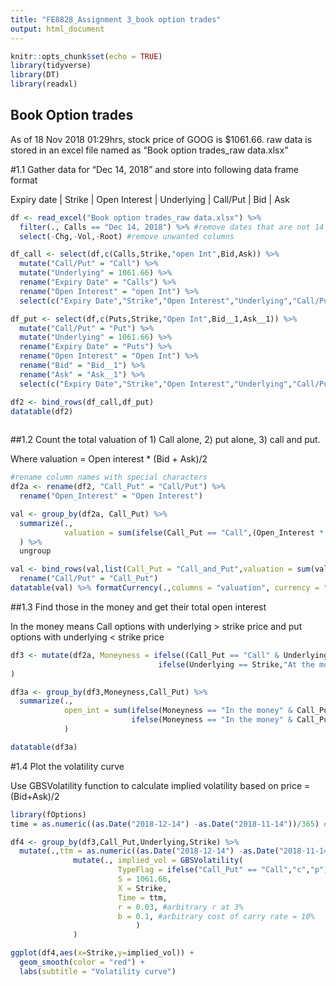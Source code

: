 ```yaml
---
title: "FE8828_Assignment 3_book option trades"
output: html_document
---
```


```r
knitr::opts_chunk$set(echo = TRUE)
library(tidyverse)
library(DT)
library(readxl)
```

## Book Option trades

As of 18 Nov 2018 01:29hrs, stock price of GOOG is $1061.66.
raw data is stored in an excel file named as "Book option trades_raw data.xlsx"

#1.1 Gather data for "Dec 14, 2018" and store into following data frame format

| Expiry date | Strike | Open Interest | Underlying | Call/Put | Bid | Ask

```r

df <- read_excel("Book option trades_raw data.xlsx") %>%
  filter(., Calls == "Dec 14, 2018") %>% #remove dates that are not 14 Dec 2018
  select(-Chg,-Vol,-Root) #remove unwanted columns

df_call <- select(df,c(Calls,Strike,"open Int",Bid,Ask)) %>%
  mutate("Call/Put" = "Call") %>%
  mutate("Underlying" = 1061.66) %>%
  rename("Expiry Date" = "Calls") %>%
  rename("Open Interest" = "open Int") %>%
  select(c("Expiry Date","Strike","Open Interest","Underlying","Call/Put","Bid","Ask"))

df_put <- select(df,c(Puts,Strike,"Open Int",Bid__1,Ask__1)) %>%
  mutate("Call/Put" = "Put") %>%
  mutate("Underlying" = 1061.66) %>%
  rename("Expiry Date" = "Puts") %>%
  rename("Open Interest" = "Open Int") %>%
  rename("Bid" = "Bid__1") %>%
  rename("Ask" = "Ask__1") %>%
  select(c("Expiry Date","Strike","Open Interest","Underlying","Call/Put","Bid","Ask"))

df2 <- bind_rows(df_call,df_put)
datatable(df2)
  
```

##1.2 Count the total valuation of 1) Call alone, 2) put alone, 3) call and put.

Where valuation = Open interest  * (Bid + Ask)/2

```r

#rename column names with special characters
df2a <- rename(df2, "Call_Put" = "Call/Put") %>%
  rename("Open_Interest" = "Open Interest")

val <- group_by(df2a, Call_Put) %>%
  summarize(., 
            valuation = sum(ifelse(Call_Put == "Call",(Open_Interest * (Bid + Ask)/2),(Open_Interest * (Bid + Ask)/2))),
  ) %>%
  ungroup

val <- bind_rows(val,list(Call_Put = "Call_and_Put",valuation = sum(val$valuation))) %>%
  rename("Call/Put" = "Call_Put")
datatable(val) %>% formatCurrency(.,columns = "valuation", currency = "$",interval = 3)            
```

##1.3 Find those in the money and get their total open interest

In the money means Call options with underlying > strike price and put options with underlying < strike price

``` r

df3 <- mutate(df2a, Moneyness = ifelse((Call_Put == "Call" & Underlying > Strike) | (Call_Put == "Put" & Underlying < Strike), "In the money",
                                 ifelse(Underlying == Strike,"At the money","Out of the money"))
)

df3a <- group_by(df3,Moneyness,Call_Put) %>%
  summarize(., 
            open_int = sum(ifelse(Moneyness == "In the money" & Call_Put == "Call",Open_Interest,
                           ifelse(Moneyness == "In the money" & Call_Put == "Put",Open_Interest, Open_Interest))),
            )

datatable(df3a)
```

#1.4 Plot the volatility curve

Use GBSVolatility function to calculate implied volatility based on price = (Bid+Ask)/2

```r

library(fOptions)
time = as.numeric((as.Date("2018-12-14") -as.Date("2018-11-14"))/365) #time to maturity in years

df4 <- group_by(df3,Call_Put,Underlying,Strike) %>%
  mutate(.,ttm = as.numeric((as.Date("2018-12-14") -as.Date("2018-11-14"))/365)) %>%
              mutate(., implied_vol = GBSVolatility(                          price = (Bid+Ask)/2,
                        TypeFlag = ifelse("Call_Put" == "Call","c","p"),
                        S = 1061.66,
                        X = Strike,
                        Time = ttm,
                        r = 0.03, #arbitrary r at 3%
                        b = 0.1, #arbitrary cost of carry rate = 10%
                            )
              )

ggplot(df4,aes(x=Strike,y=implied_vol)) +
  geom_smooth(color = "red") +
  labs(subtitle = "Volatility curve")

```

